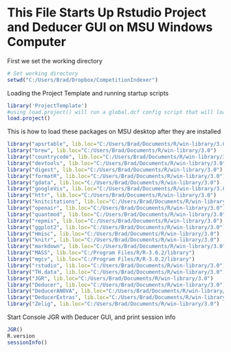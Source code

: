 This File Starts Up Rstudio Project and Deducer GUI on MSU Windows Computer
========================================================

First we set the working directory
```{r SetWorkingDirectory}
# Set working directory
setwd("C:/Users/Brad/Dropbox/CompetitionIndexer")

```
Loading the Project Template and running startup scripts
```{r ProjectTemplate}

library('ProjectTemplate')
#using load.project() will run a global.dcf config script that will load a bunch of helper functions, packages, and data sets
load.project()
```
This is how to load these packages on MSU desktop after they are installed
```{r MsuPackageLibrary}
library("apsrtable", lib.loc="C:/Users/Brad/Documents/R/win-library/3.0")
library("brew", lib.loc="C:/Users/Brad/Documents/R/win-library/3.0")
library("countrycode", lib.loc="C:/Users/Brad/Documents/R/win-library/3.0")
library("devtools", lib.loc="C:/Users/Brad/Documents/R/win-library/3.0")
library("digest", lib.loc="C:/Users/Brad/Documents/R/win-library/3.0")
library("formatR", lib.loc="C:/Users/Brad/Documents/R/win-library/3.0")
library("gdata", lib.loc="C:/Users/Brad/Documents/R/win-library/3.0")
library("googleVis", lib.loc="C:/Users/Brad/Documents/R/win-library/3.0")
library("httr", lib.loc="C:/Users/Brad/Documents/R/win-library/3.0")
library("knitcitations", lib.loc="C:/Users/Brad/Documents/R/win-library/3.0")
library("openair", lib.loc="C:/Users/Brad/Documents/R/win-library/3.0")
library("quantmod", lib.loc="C:/Users/Brad/Documents/R/win-library/3.0")
library("repmis", lib.loc="C:/Users/Brad/Documents/R/win-library/3.0")
library("ggplot2", lib.loc="C:/Users/Brad/Documents/R/win-library/3.0")
library("Hmisc", lib.loc="C:/Users/Brad/Documents/R/win-library/3.0")
library("knitr", lib.loc="C:/Users/Brad/Documents/R/win-library/3.0")
library("markdown", lib.loc="C:/Users/Brad/Documents/R/win-library/3.0")
library("MASS", lib.loc="C:/Program Files/R/R-3.0.2/library")
library("mgcv", lib.loc="C:/Program Files/R/R-3.0.2/library")
library("rstudio", lib.loc="C:/Users/Brad/Documents/R/win-library/3.0")
library("TH.data", lib.loc="C:/Users/Brad/Documents/R/win-library/3.0")
library("JGR", lib.loc="C:/Users/Brad/Documents/R/win-library/3.0")
library("Deducer", lib.loc="C:/Users/Brad/Documents/R/win-library/3.0")
library("DeducerANOVA", lib.loc="C:/Users/Brad/Documents/R/win-library/3.0")
library("DeducerExtras", lib.loc="C:/Users/Brad/Documents/R/win-library/3.0")
library("Zelig", lib.loc="C:/Users/Brad/Documents/R/win-library/3.0")

```
Start Console JGR with Deducer GUI, and print session info
```{r VersionSessionInfo}
JGR()
R.version
sessionInfo()

```